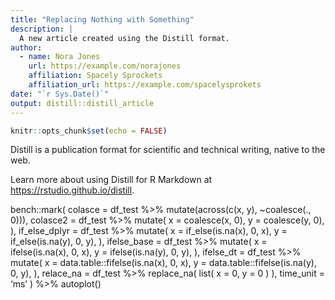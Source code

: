 ```yaml
---
title: "Replacing Nothing with Something"
description: |
  A new article created using the Distill format.
author:
  - name: Nora Jones 
    url: https://example.com/norajones
    affiliation: Spacely Sprockets
    affiliation_url: https://example.com/spacelysprokets
date: "`r Sys.Date()`"
output: distill::distill_article
---
```


```r
knitr::opts_chunk$set(echo = FALSE)
```

Distill is a publication format for scientific and technical writing, native to the web. 

Learn more about using Distill for R Markdown at <https://rstudio.github.io/distill>.





bench::mark(
  colasce   = df_test %>%
    mutate(across(c(x, y), ~coalesce(., 0))),
  colasce2  = df_test %>%
    mutate(
      x = coalesce(x, 0),
      y = coalesce(y, 0),
    ),
  if_else_dplyr = df_test %>%
    mutate(
      x = if_else(is.na(x), 0, x),
      y = if_else(is.na(y), 0, y),
    ),
  ifelse_base = df_test %>%
    mutate(
      x = ifelse(is.na(x), 0, x),
      y = ifelse(is.na(y), 0, y),
    ),
  ifelse_dt = df_test %>%
    mutate(
      x = data.table::fifelse(is.na(x), 0, x),
      y = data.table::fifelse(is.na(y), 0, y),
    ),
  relace_na = df_test %>%
    replace_na(
      list(
        x = 0,
        y = 0
      )
    ),
  time_unit = 'ms'
) %>% 
  autoplot()

